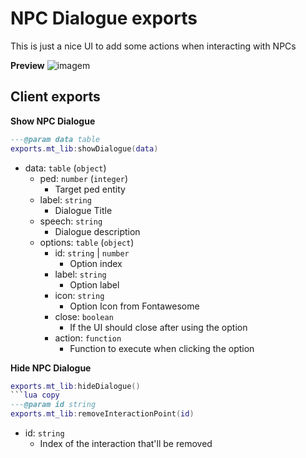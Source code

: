 # NPC Dialogue exports
This is just a nice UI to add some actions when interacting with NPCs

**Preview**
![imagem](https://github.com/user-attachments/assets/4dbb6fd6-2048-465a-8777-fa1bf9eeb712)

## Client exports
**Show NPC Dialogue**
```lua copy
---@param data table
exports.mt_lib:showDialogue(data)
```
- data: `table` (`object`)
    - ped: `number` (`integer`)
        - Target ped entity
    - label: `string`
        - Dialogue Title
    - speech: `string`
        - Dialogue description
    - options: `table` (`object`)
        - id: `string` | `number`
            - Option index
        - label: `string`
            - Option label
        - icon: `string`
            - Option Icon from Fontawesome
        - close: `boolean`
            - If the UI should close after using the option
        - action: `function`
            - Function to execute when clicking the option

**Hide NPC Dialogue**
```lua copy
exports.mt_lib:hideDialogue()
```lua copy
---@param id string
exports.mt_lib:removeInteractionPoint(id)
```
- id: `string`
    - Index of the interaction that'll be removed